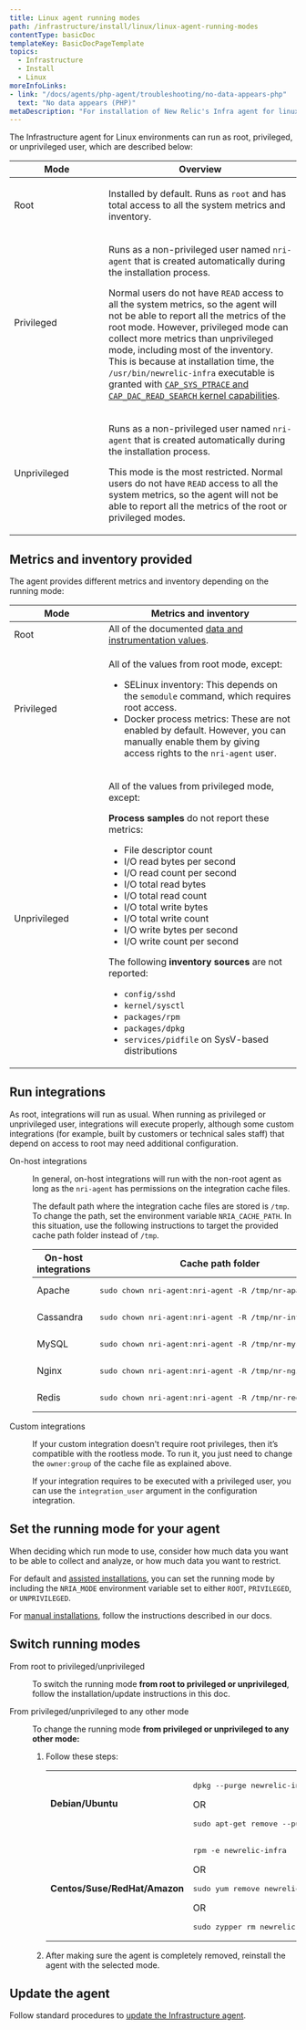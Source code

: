 ```yaml
---
title: Linux agent running modes
path: /infrastructure/install/linux/linux-agent-running-modes
contentType: basicDoc
templateKey: BasicDocPageTemplate
topics:
  - Infrastructure
  - Install
  - Linux
moreInfoLinks:
- link: "/docs/agents/php-agent/troubleshooting/no-data-appears-php"
  text: "No data appears (PHP)"
metaDescription: "For installation of New Relic's Infra agent for linux read this."
---
```

<p>The Infrastructure agent for Linux environments can run as root, privileged, or unprivileged user, which are described below:</p><table>
	<thead>
		<tr>
			<th style="width:150px">Mode</th>
			<th>Overview</th>
		</tr>
	</thead>
	<tbody>
		<tr>
			<td>Root</td>
			<td>
			<p>Installed by default. Runs as <code>root</code> and has total access to all the system metrics and inventory.</p>
			</td>
		</tr>
		<tr>
			<td>Privileged</td>
			<td>
			<p>Runs as a non-privileged user named <code>nri-agent</code> that is created automatically during the installation process.</p>			<ul>
			</ul>			<p>Normal users do not have <code>READ</code> access to all the system metrics, so the agent will not be able to report all the metrics of the root mode. However, privileged mode can collect more metrics than unprivileged mode, including most of the inventory. This is because at installation time, the <code>/usr/bin/newrelic-infra</code> executable is granted with <a href="http://man7.org/linux/man-pages/man7/capabilities.7.html"><code>CAP_SYS_PTRACE</code> and <code>CAP_DAC_READ_SEARCH</code> kernel capabilities</a>.</p>
			</td>
		</tr>
		<tr>
			<td>Unprivileged</td>
			<td>
			<p>Runs as a non-privileged user named <code>nri-agent</code> that is created automatically during the installation process.</p>			<p>This mode is the most restricted. Normal users do not have <code>READ</code> access to all the system metrics, so the agent will not be able to report all the metrics of the root or privileged modes.</p>
			</td>
		</tr>
	</tbody>
</table>
<h2 id="mode-metrics">Metrics and inventory provided</h2><p>The agent provides different metrics and inventory depending on the running mode:</p><table>
	<thead>
		<tr>
			<th style="width:150px">Mode</th>
			<th>Metrics and inventory</th>
		</tr>
	</thead>
	<tbody>
		<tr>
			<td>Root</td>
			<td>All of the documented <a href="https://docs.newrelic.com/docs/infrastructure/new-relic-infrastructure/data-instrumentation">data and instrumentation values</a>.</td>
		</tr>
		<tr>
			<td>Privileged</td>
			<td>
			<p>All of the values from root mode, except:</p>			<ul>
				<li>SELinux inventory: This depends on the <code>semodule</code> command, which requires root access.</li>
				<li>Docker process metrics: These are not enabled by default. However, you can manually enable them by giving access rights to the <code>nri-agent</code> user.</li>
			</ul>
			</td>
		</tr>
		<tr>
			<td>Unprivileged</td>
			<td>
			<p>All of the values from privileged mode, except:</p>			<p><strong>Process samples</strong> do not report these metrics:</p>			<ul>
				<li>File descriptor count</li>
				<li>I/O read bytes per second</li>
				<li>I/O read count per second</li>
				<li>I/O total read bytes</li>
				<li>I/O total read count</li>
				<li>I/O total write bytes</li>
				<li>I/O total write count</li>
				<li>I/O write bytes per second</li>
				<li>I/O write count per second</li>
			</ul>			<p>The following <strong>inventory sources</strong> are not reported:</p>			<ul>
				<li><code>config/sshd</code></li>
				<li><code>kernel/sysctl</code></li>
				<li><code>packages/rpm</code></li>
				<li><code>packages/dpkg</code></li>
				<li><code>services/pidfile</code> on SysV-based distributions</li>
			</ul>
			</td>
		</tr>
	</tbody>
</table><h2 id="mode-integrations">Run integrations</h2><p>As root, integrations will run as usual. When running as privileged or unprivileged user, integrations will execute properly, although some custom integrations (for example, built by customers or technical sales staff) that depend on access to root may need additional configuration.</p><dl class="clamshell-list">
	<dt id="">On-host integrations</dt>
	<dd>
	<p>In general, on-host integrations will run with the non-root agent as long as the <code>nri-agent</code> has permissions on the integration cache files.</p>	<p>The default path where the integration cache files are stored is <code>/tmp</code>. To change the path, set the environment variable <code>NRIA_CACHE_PATH</code>. In this situation, use the following instructions to target the provided cache path folder instead of <code>/tmp</code>.</p>	<table>
		<thead>
			<tr>
				<th style="width:150px">On-host integrations</th>
				<th>Cache path folder</th>
			</tr>
		</thead>
		<tbody>
			<tr>
				<td>Apache</td>
				<td>
				<pre>
sudo chown nri-agent:nri-agent -R /tmp/nr-apache.json</pre>
				</td>
			</tr>
			<tr>
				<td>Cassandra</td>
				<td>
				<pre>
sudo chown nri-agent:nri-agent -R /tmp/nr-integrations</pre>
				</td>
			</tr>
			<tr>
				<td>MySQL</td>
				<td>
				<pre>
sudo chown nri-agent:nri-agent -R /tmp/nr-mysql.json</pre>
				</td>
			</tr>
			<tr>
				<td>Nginx</td>
				<td>
				<pre>
sudo chown nri-agent:nri-agent -R /tmp/nr-nginx.json</pre>
				</td>
			</tr>
			<tr>
				<td>Redis</td>
				<td>
				<pre>
sudo chown nri-agent:nri-agent -R /tmp/nr-redis.json</pre>
				</td>
			</tr>
		</tbody>
	</table>
	</dd>
	<dt id="">Custom integrations</dt>
	<dd>
	<p>If your custom integration doesn't require root privileges, then it’s compatible with the rootless mode. To run it, you just need to change the <code>owner:group</code> of the cache file as explained above.</p>	<p>If your integration requires to be executed with a privileged user, you can use the <code>integration_user</code> argument in the configuration integration.</p>
	</dd>
</dl><h2 id="set-mode">Set the running mode for your agent</h2><div class="callout-tip">
<p>When deciding which run mode to use, consider how much data you want to be able to collect and analyze, or how much data you want to restrict.</p>
</div><p>For default and <a href="/docs/infrastructure/install-configure-infrastructure/linux-installation/assisted-install-infrastructure-linux">assisted installations</a>, you can set the running mode by including the <code>NRIA_MODE</code> environment variable set to either <code>ROOT</code>, <code>PRIVILEGED</code>, or <code>UNPRIVILEGED</code>.</p><p>For <a href="https://docs.newrelic.com/docs/infrastructure/install-configure-infrastructure/linux-installation/manual-install-infrastructure-linux">manual installations</a>, follow the instructions described in our docs.</p><h2 id="install-agent">Switch running modes</h2><dl class="clamshell-list">
	<dt id="root-rootless">From root to privileged/unprivileged</dt>
	<dd>
	<p>To switch the running mode <strong>from root to privileged or unprivileged</strong>, follow the installation/update instructions in this doc.</p>
	</dd>
	<dt id="rootless-root">From privileged/unprivileged to any other mode</dt>
	<dd>
	<p>To change the running mode <strong>from privileged or unprivileged to any other mode: </strong></p>	<ol>
		<li>
		<p>Follow these steps:</p>		<table>
			<tbody>
				<tr>
					<td style="width:150px"><strong>Debian/Ubuntu</strong></td>
					<td>
					<p></p>					<pre>
dpkg --purge newrelic-infra</pre>					<p>OR</p>					<pre>
sudo apt-get remove --purge newrelic-infra</pre>
					</td>
				</tr>
				<tr>
					<td><strong>Centos/Suse/RedHat/Amazon</strong></td>
					<td>
					<pre>
rpm -e newrelic-infra</pre>					<p>OR</p>					<pre>
sudo yum remove newrelic-infra</pre>					<p>OR</p>					<pre>
sudo zypper rm newrelic-infra</pre>
					</td>
				</tr>
			</tbody>
		</table>
		</li>
		<li>
		<p>After making sure the agent is completely removed, reinstall the agent with the selected mode.</p>
		</li>
	</ol>
	</dd>
</dl><h2 id="update">Update the agent</h2><p>Follow standard procedures to <a href="/docs/update-infrastructure-agent">update the Infrastructure agent</a>.</p>
